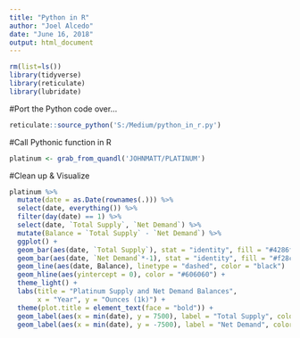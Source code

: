---
title: "Python in R"
author: "Joel Alcedo"
date: "June 16, 2018"
output: html_document
---

```{r setup, include=FALSE}
rm(list=ls())
library(tidyverse)
library(reticulate)
library(lubridate)
```

#Port the Python code over...
```{r}
reticulate::source_python('S:/Medium/python_in_r.py')
```

#Call Pythonic function in R
```{r}
platinum <- grab_from_quandl('JOHNMATT/PLATINUM')

```

#Clean up & Visualize
```{r}

platinum %>%
  mutate(date = as.Date(rownames(.))) %>%
  select(date, everything()) %>%
  filter(day(date) == 1) %>%
  select(date, `Total Supply`, `Net Demand`) %>%
  mutate(Balance = `Total Supply` - `Net Demand`) %>%
  ggplot() + 
  geom_bar(aes(date, `Total Supply`), stat = "identity", fill = "#4286f4") + 
  geom_bar(aes(date, `Net Demand`*-1), stat = "identity", fill = "#f28c8c") + 
  geom_line(aes(date, Balance), linetype = "dashed", color = "black")  +
  geom_hline(aes(yintercept = 0), color = "#606060") + 
  theme_light() + 
  labs(title = "Platinum Supply and Net Demand Balances",
       x = "Year", y = "Ounces (1k)") + 
  theme(plot.title = element_text(face = "bold")) +
  geom_label(aes(x = min(date), y = 7500), label = "Total Supply", color = "#4286f4", fontface = "bold") +
  geom_label(aes(x = min(date), y = -7500), label = "Net Demand", color = "#f28c8c", fontface = "bold")

```












